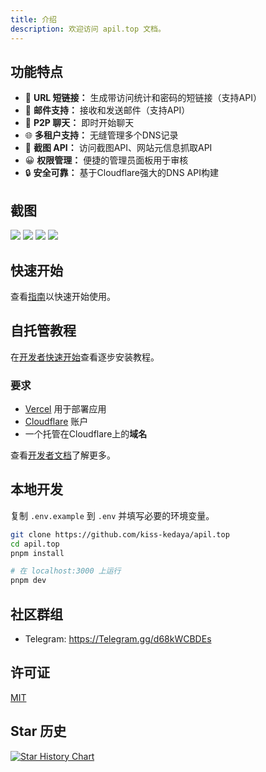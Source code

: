```yaml
---
title: 介绍
description: 欢迎访问 apil.top 文档。
---
```


## 功能特点

- 🔗 **URL 短链接：** 生成带访问统计和密码的短链接（支持API）
- 📮 **邮件支持：** 接收和发送邮件（支持API）
- 💬 **P2P 聊天：** 即时开始聊天
- 🌐 **多租户支持：** 无缝管理多个DNS记录
- 📸 **截图 API：** 访问截图API、网站元信息抓取API
- 😀 **权限管理：** 便捷的管理员面板用于审核
- 🔒 **安全可靠：** 基于Cloudflare强大的DNS API构建

## 截图

<img className="rounded-xl border mt-4 md:rounded-lg shadow-md" src="/_static/images/light-preview.png"/>

<img className="rounded-xl border mt-4 md:rounded-lg shadow-md" src="/_static/images/example_02.png"/>

<img className="rounded-xl border mt-4 md:rounded-lg shadow-md" src="/_static/images/example_01.png"/>

<img className="rounded-xl border mt-4 md:rounded-lg shadow-md" src="/_static/images/example_03.png"/>

## 快速开始

查看[指南](/docs/quick-start)以快速开始使用。

## 自托管教程

在[开发者快速开始](https://apil.top/docs/developer/quick-start)查看逐步安装教程。

### 要求

- [Vercel](https://vercel.com) 用于部署应用
- [Cloudflare](https://dash.cloudflare.com/) 账户  
- 一个托管在Cloudflare上的**域名**

查看[开发者文档](/docs/developer/installation)了解更多。

## 本地开发

复制 `.env.example` 到 `.env` 并填写必要的环境变量。

```bash
git clone https://github.com/kiss-kedaya/apil.top
cd apil.top
pnpm install

# 在 localhost:3000 上运行
pnpm dev
```

## 社区群组

- Telegram: https://Telegram.gg/d68kWCBDEs

## 许可证

[MIT](https://github.com/kiss-kedaya/apil.top/LICENSE.md)

## Star 历史

[![Star History Chart](https://api.star-history.com/svg?repos=kiss-kedaya/apil.top&type=Date)](https://star-history.com/#kiss-kedaya/apil.top&Date)
